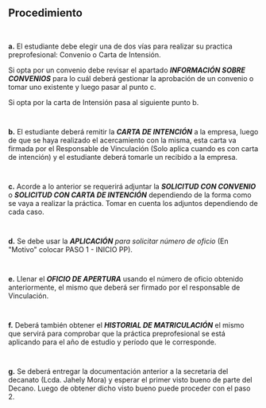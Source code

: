 ## Procedimiento
~~~
 
~~~
**a.** El estudiante debe elegir una de dos vías para realizar su practica preprofesional: Convenio o Carta de Intensión. 

Si opta por un convenio debe revisar el apartado ***INFORMACIÓN SOBRE CONVENIOS*** para lo cuál deberá gestionar la aprobación de un convenio o tomar uno existente y luego pasar al punto c.

Si opta por la carta de Intensión pasa al siguiente punto b.
~~~
 
~~~
**b.** El estudiante deberá remitir la ***CARTA DE INTENCIÓN*** a la empresa, luego de que se haya realizado el acercamiento con la misma, esta carta va firmada por el Responsable de Vinculación (Solo aplica cuando es con carta de intención) y el estudiante deberá tomarle un recibido a la empresa.
~~~
 
~~~
**c.** Acorde a lo anterior se requerirá adjuntar la ***SOLICITUD CON CONVENIO*** o ***SOLICITUD CON CARTA DE INTENCIÓN*** dependiendo de la forma como se vaya a realizar la práctica. Tomar en cuenta los adjuntos dependiendo de cada caso.
~~~
 
~~~
**d.** Se debe usar la ***APLICACIÓN*** *para solicitar número de oficio* (En "Motivo" colocar PASO 1 - INICIO PP).
~~~
 
~~~
**e.** Llenar el ***OFICIO DE APERTURA*** usando el número de oficio obtenido anteriormente, el mismo que deberá ser firmado por el responsable de Vinculación.
~~~
 
~~~
**f.** Deberá también obtener el ***HISTORIAL DE MATRICULACIÓN*** el mismo que servirá para comprobar que la práctica preprofesional se está aplicando para el año de estudio y período que le corresponde.
~~~
 
~~~
**g.** Se deberá entregar la documentación anterior a la secretaria del decanato (Lcda. Jahely Mora) y esperar el primer visto bueno de parte del Decano. Luego de obtener dicho visto bueno puede proceder con el paso 2.
~~~
 
~~~